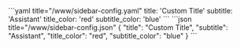 
<Tabs groupId="config">
  <TabItem value="yaml" label="YAML" default>
    ```yaml title="<config directory>/www/sidebar-config.yaml"
    title: 'Custom Title'
    subtitle: 'Assistant'
    title_color: 'red'
    subtitle_color: 'blue'
    ```
  </TabItem>
  <TabItem value="json" label="JSON">
    ```json title="<config directory>/www/sidebar-config.json"
    {
      "title": "Custom Title",
      "subtitle": "Assistant",
      "title_color": "red",
      "subtitle_color": "blue"
    }
    ```
  </TabItem>
</Tabs>